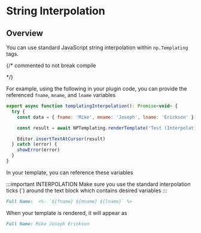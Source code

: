 
# String Interpolation

## Overview
You can use standard JavaScript string interpolation within `np.Templating` tags.


{/* commented to not break compile

*/}

<Tabs>
  <TabItem value="code" label="Plugin Code" default>

For example, using the following in your plugin code, you can provide the referenced `fname`, `mname`, and `lname` variables


```javascript
export async function templatingInterpolation(): Promise<void> {
  try {
    const data = { fname: 'Mike', mname: 'Joseph', lname: 'Erickson' }

    const result = await NPTemplating.renderTemplate('Test (Interpolation)', data)

    Editor.insertTextAtCursor(result)
  } catch (error) {
    showError(error)
  }
}
```

  </TabItem>
  <TabItem value="template" label="Template">

In your template, you can reference these variables

:::important INTERPOLATION
Make sure you use the standard interpolation ticks (`) around the text block which contains desired variables
:::

  ```markdown
  Full Name:  <%- `${fname} ${mname} ${lname}` %>
  ```

  </TabItem>

  <TabItem value="output" label="Output">

  When your template is rendered, it will appear as

  ```markdown
  Full Name: Mike Joseph Erickson
  ```

  </TabItem>

</Tabs>
